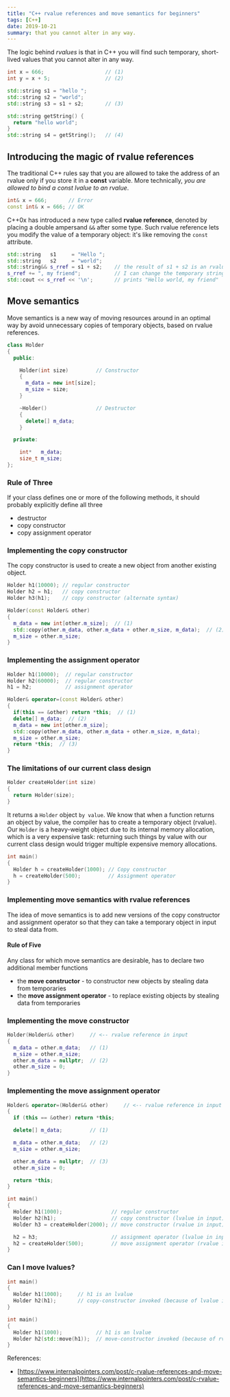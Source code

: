 ```yaml
---
title: "C++ rvalue references and move semantics for beginners"
tags: [C++]
date: 2019-10-21
summary: that you cannot alter in any way.
---
```


The logic behind *rvalues* is that in C++ you will find such temporary, short-lived values
that you cannot alter in any way.

```cpp
int x = 666;                    // (1)
int y = x + 5;                  // (2)

std::string s1 = "hello ";
std::string s2 = "world";
std::string s3 = s1 + s2;       // (3)

std::string getString() {
  return "hello world";
}
std::string s4 = getString();   // (4)
```

## Introducing the magic of rvalue references

The traditional C++ rules say that you are allowed to take the address of an rvalue only
if you store it in a **const** variable. More technically, *you are allowed to bind a
const lvalue to an rvalue*.

```cpp
int& x = 666;       // Error
const int& x = 666; // OK
```

C++0x has introduced a new type called **rvalue reference**, denoted by placing a double
ampersand `&&` after some type. Such rvalue reference lets you modify the value of a
temporary object: it's like removing the `const` attribute.

```cpp
std::string   s1     = "Hello ";
std::string   s2     = "world";
std::string&& s_rref = s1 + s2;    // the result of s1 + s2 is an rvalue
s_rref += ", my friend";           // I can change the temporary string!
std::cout << s_rref << '\n';       // prints "Hello world, my friend"
```

## Move semantics

Move semantics is a new way of moving resources around in an optimal way by avoid
unnecessary copies of temporary objects, based on rvalue references.

```cpp
class Holder
{
  public:

    Holder(int size)         // Constructor
    {
      m_data = new int[size];
      m_size = size;
    }

    ~Holder()                // Destructor
    {
      delete[] m_data;
    }

  private:

    int*   m_data;
    size_t m_size;
};
```

### Rule of Three

If your class defines one or more of the following methods, it should probably explicitly
define all three

- destructor
- copy constructor
- copy assignment operator

### Implementing the copy constructor

The copy constructor is used to create a new object from another existing object.

```cpp
Holder h1(10000); // regular constructor
Holder h2 = h1;   // copy constructor
Holder h3(h1);    // copy constructor (alternate syntax)
```

```cpp
Holder(const Holder& other)
{
  m_data = new int[other.m_size];  // (1)
  std::copy(other.m_data, other.m_data + other.m_size, m_data);  // (2)
  m_size = other.m_size;
}
```

### Implementing the assignment operator

```cpp
Holder h1(10000);  // regular constructor
Holder h2(60000);  // regular constructor
h1 = h2;           // assignment operator
```

```cpp
Holder& operator=(const Holder& other) 
{
  if(this == &other) return *this;  // (1)
  delete[] m_data;  // (2)
  m_data = new int[other.m_size];
  std::copy(other.m_data, other.m_data + other.m_size, m_data);
  m_size = other.m_size;
  return *this;  // (3)
}
```

### The limitations of our current class design

```cpp
Holder createHolder(int size)
{
  return Holder(size);
}
```

It returns a `Holder` object `by value`. We know that when a function returns an object by
value, the compiler has to create a temporary object (rvalue). Our `Holder` is a
heavy-weight object due to its internal memory allocation, which is a very expensive task:
returning such things by value with our current class design would trigger multiple
expensive memory allocations.

```cpp
int main()
{
  Holder h = createHolder(1000); // Copy constructor
  h = createHolder(500);         // Assignment operator
}
```

### Implementing move semantics with rvalue references

The idea of move semantics is to add new versions of the copy constructor and assignment
operator so that they can take a temporary object in input to steal data from.

#### Rule of Five

Any class for which move semantics are desirable, has to declare two additional member
functions

- the **move constructor** - to constructor new objects by stealing data from temporaries
- the **move assignment operator** - to replace existing objects by stealing data from
  temporaries

### Implementing the move constructor

```cpp
Holder(Holder&& other)     // <-- rvalue reference in input
{
  m_data = other.m_data;   // (1)
  m_size = other.m_size;
  other.m_data = nullptr;  // (2)
  other.m_size = 0;
}
```

### Implementing the move assignment operator

```cpp
Holder& operator=(Holder&& other)     // <-- rvalue reference in input  
{  
  if (this == &other) return *this;

  delete[] m_data;         // (1)

  m_data = other.m_data;   // (2)
  m_size = other.m_size;

  other.m_data = nullptr;  // (3)
  other.m_size = 0;

  return *this;
}
```

```cpp
int main()
{
  Holder h1(1000);                // regular constructor
  Holder h2(h1);                  // copy constructor (lvalue in input)
  Holder h3 = createHolder(2000); // move constructor (rvalue in input) (1) 

  h2 = h3;                        // assignment operator (lvalue in input)
  h2 = createHolder(500);         // move assignment operator (rvalue in input)
}
```

### Can I move lvalues?

```cpp
int main()
{
  Holder h1(1000);     // h1 is an lvalue
  Holder h2(h1);       // copy-constructor invoked (because of lvalue in input)
}
```

```cpp
int main()
{
  Holder h1(1000);           // h1 is an lvalue
  Holder h2(std::move(h1));  // move-constructor invoked (because of rvalue in input)
}
```

References:

- [https://www.internalpointers.com/post/c-rvalue-references-and-move-semantics-beginners](https://www.internalpointers.com/post/c-rvalue-references-and-move-semantics-beginners)